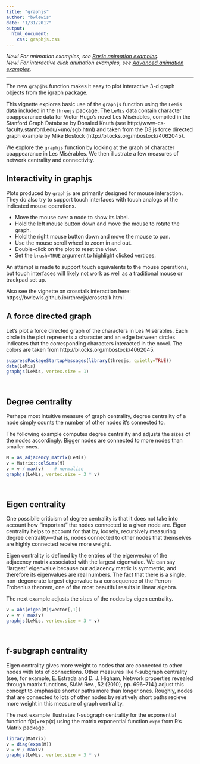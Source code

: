 ```yaml
---
title: "graphjs"
author: "bwlewis"
date: "1/31/2017"
output:
  html_document:
    css: graphjs.css
---
```


*New! For animation examples, see <a href="animation/animation.html">Basic animation examples</a>.*
<br/>
*New! For interactive click animation examples, see <a href="click/index.html">Advanced animation examples</a>.*
<hr/>
The new `grapjhs` function makes it easy to plot interactive 3-d graph
objects from the igraph package.

This vignette explores basic use of the `graphjs` function using the `LeMis`
data included in the `threejs` package. The `LeMis` data contain character
coappearance data for Victor Hugo's novel Les Mis&eacute;rables, compiled in
the Stanford Graph Database by Donaled Knuth (see
http://www-cs-faculty.stanford.edu/~uno/sgb.html) and taken from the D3.js
force directed graph example by Mike Bostock
(http://bl.ocks.org/mbostock/4062045).

We explore the `graphjs` function by looking at the graph of character coappearance
in Les Mis&eacute;rables. We then illustrate a few measures of network centrality
and connectivity.

## Interactivity in graphjs

Plots produced by `graphjs` are primarily designed for mouse interaction. They
do also try to support touch interfaces with touch analogs of the indicated
mouse operations.

* Move the mouse over a node to show its label.
* Hold the left mouse button down and move the mouse to rotate the graph.
* Hold the right mouse button down and move the mouse to pan.
* Use the mouse scroll wheel to zoom in and out.
* Double-click on the plot to reset the view.
* Set the `brush=TRUE` argument to highlight clicked vertices.

An attempt is made to support touch equivalents to the mouse operations,
but touch interfaces will likely not work as well as a traditional mouse
or trackpad set up.

Also see the vignette on crosstalk interaction here:
https://bwlewis.github.io/rthreejs/crosstalk.html .

## A force directed graph

Let's plot a force directed graph of the characters in Les Mis&eacute;rables.
Each circle in the plot represents a character and an edge between circles
indicates that the corresponding characters interacted in the novel. The colors
are taken from http://bl.ocks.org/mbostock/4062045.

```r
suppressPackageStartupMessages(library(threejs, quietly=TRUE))
data(LeMis)
graphjs(LeMis, vertex.size = 1)
```

<br/>

## Degree centrality

Perhaps most intuitive measure of graph
centrality, degree centrality of a node simply counts the number of other nodes
it's connected to.

The following example computes degree centrality and adjusts the sizes of the
nodes accordingly. Bigger nodes are connected to more nodes than smaller ones.
```r
M = as_adjacency_matrix(LeMis)
v = Matrix::colSums(M)
v = v / max(v)    # normalize
graphjs(LeMis, vertex.size = 3 * v)
```

<br/>

## Eigen centrality

One possibile criticism of degree centrality is that it does not take into account
how "important" the nodes connected to a given node are. Eigen centrality helps
to account for that by, loosely, recursively measuring degree centrality&mdash;that
is, nodes connected to other nodes that themselves are highly connected receive more weight.

Eigen centrality is defined by the entries of the eigenvector of the adjacency
matrix associated with the largest eigenvalue. We can say "largest" eigenvalue
because our adjacency matrix is symmetric, and therefore its eigenvalues are real
numbers. The fact that there is a single, non-degenerate largest eigenvalue is
a consequence of the Perron-Frobenius theorem, one of the most beautiful results
in linear algebra.

The next example adjusts the sizes of the nodes by eigen centrality.
```r
v = abs(eigen(M)$vector[,1])
v = v / max(v)
graphjs(LeMis, vertex.size = 3 * v)
```

<br/>

## f-subgraph centrality

Eigen centrality gives more weight to nodes that are connected to other nodes
with lots of connections. Other measures like f-subgraph centrality (see, for
example, E. Estrada and D. J. Higham, Network properties revealed through
matrix functions, SIAM Rev., 52 (2010), pp. 696–714.) adjust this concept to
emphasize shorter paths more than longer ones.  Roughly, nodes that are
connected to lots of other nodes by relatively short paths recieve more weight
in this measure of graph centrality.


The next example illustrates f-subgraph centrality for the exponential
function f(x)=exp(x) using the matrix exponential function `expm` from R's
Matrix package.
```r
library(Matrix)
v = diag(expm(M))
v = v / max(v)
graphjs(LeMis, vertex.size = 3 * v)
```
